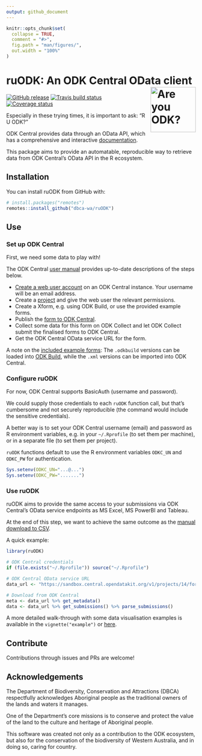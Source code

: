 ```yaml
---
output: github_document
---
```


<!-- README.md is generated from README.Rmd. Please edit that file -->

```r
knitr::opts_chunk$set(
  collapse = TRUE,
  comment = "#>",
  fig.path = "man/figures/",
  out.width = "100%"
)
```
# ruODK: An ODK Central OData client <img src="man/figures/ruODK.png" align="right" alt="Are you ODK?" width="120" />
[![GitHub release](https://img.shields.io/github/release/dbca-wa/ruodk.svg?style=popout)](https://github.com/dbca-wa/ruODK)
[![Travis build status](https://travis-ci.org/dbca-wa/ruODK.svg?branch=master)](https://travis-ci.org/dbca-wa/ruODK)
[![Coverage status](https://codecov.io/gh/dbca-wa/ruODK/branch/master/graph/badge.svg)](https://codecov.io/github/dbca-wa/ruODK?branch=master)
  
Especially in these trying times, it is important to ask: "R U ODK?"

ODK Central provides data through an OData API, which has a comprehensive and 
interactive [documentation](https://odkcentral.docs.apiary.io/#reference/odata-endpoints).

This package aims to provide an automatable, reproducible way to retrieve data
from ODK Central's OData API in the R ecosystem.

## Installation

You can install ruODK from GitHub with:

```r
# install.packages("remotes")
remotes::install_github("dbca-wa/ruODK")
```

## Use

### Set up ODK Central
First, we need some data to play with!

The ODK Central [user manual](https://docs.opendatakit.org/central-using/) 
provides up-to-date descriptions of the steps below.

* [Create a web user account](https://docs.opendatakit.org/central-users/#creating-a-web-user) 
  on an ODK Central instance. Your username will be an email address.
* Create a [project](https://docs.opendatakit.org/central-projects/) and give the
  web user the relevant permissions.
* Create a Xform, e.g. using ODK Build, or use the provided example forms.
* Publish the [form to ODK Central](https://docs.opendatakit.org/central-forms/).
* Collect some data for this form on ODK Collect and let ODK Collect submit the
  finalised forms to ODK Central.
* Get the ODK Central OData service URL for the form.

A note on the [included example forms](https://github.com/dbca-wa/ruODK/tree/master/inst/extdata): 
The `.odkbuild` versions can be loaded into [ODK Build](https://build.opendatakit.org/), 
while the `.xml` versions can be imported into ODK Central.

### Configure ruODK
For now, ODK Central supports BasicAuth (username and password).

We could supply those credentials to each `ruODK` function call, but that's
cumbersome and not securely reproducible (the command would include the sensitive 
credentials).

A better way is to set your ODK Central username (email) and password as 
R environment variables, e.g. in your `~/.Rprofile` (to set them per machine),
or in a separate file (to set them per project).

`ruODK` functions default to use the R environment variables `ODKC_UN` and `ODKC_PW`
for authentication.
  
```r
Sys.setenv(ODKC_UN="...@...")
Sys.setenv(ODKC_PW=".......")
```

### Use ruODK

ruODK aims to provide the same access to your submissions via ODK Central's 
OData service endpoints as MS Excel, MS PowerBI and Tableau.

At the end of this step, we want to achieve the same outcome as the [manual
download to CSV](https://docs.opendatakit.org/central-submissions/#downloading-submissions-as-csvs).

A quick example:

```r
library(ruODK)

# ODK Central credentials
if (file.exists("~/.Rprofile")) source("~/.Rprofile")

# ODK Central OData service URL
data_url <- "https://sandbox.central.opendatakit.org/v1/projects/14/forms/build_Flora-Quadrat-0-2_1558575936.svc"

# Download from ODK Central
meta <- data_url %>% get_metadata()
data <- data_url %>% get_submissions() %>% parse_submissions()
```

A more detailed walk-through with some data visualisation examples is available
in the `vignette("example")` or 
[here](https://dbca-wa.github.io/ruODK/articles/example.html).

## Contribute
Contributions through issues and PRs are welcome!

## Acknowledgements
The Department of Biodiversity, Conservation and Attractions (DBCA) respectfully 
acknowledges Aboriginal people as the traditional owners of the lands and waters 
it manages.

One of the Department's core missions is to conserve and protect the value of 
the land to the culture and heritage of Aboriginal people.

This software was created not only as a contribution to the ODK ecosystem, 
but also for the conservation of the biodiversity of Western Australia, and in 
doing so, caring for country.
